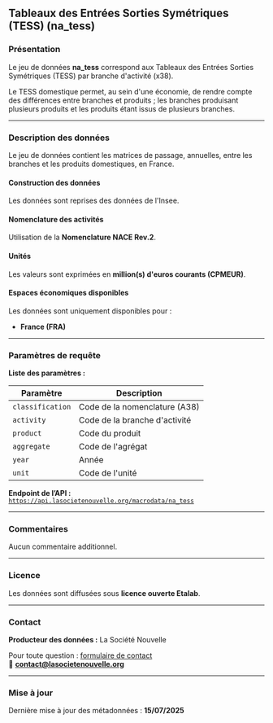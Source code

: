 ## Tableaux des Entrées Sorties Symétriques (TESS) (na_tess)

### Présentation

Le jeu de données **na_tess** correspond aux Tableaux des Entrées Sorties Symétriques (TESS) par branche d'activité (x38).

Le TESS domestique permet, au sein d'une économie, de rendre compte des différences entre branches et produits ; les branches produisant plusieurs produits et les produits étant issus de plusieurs branches.

---

### Description des données

Le jeu de données contient les matrices de passage, annuelles, entre les branches et les produits domestiques, en France.

#### Construction des données

Les données sont reprises des données de l'Insee.

#### Nomenclature des activités

Utilisation de la **Nomenclature NACE Rev.2**.

#### Unités

Les valeurs sont exprimées en **million(s) d'euros courants (CPMEUR)**.

#### Espaces économiques disponibles

Les données sont uniquement disponibles pour :
- **France (FRA)**

---

### Paramètres de requête

**Liste des paramètres :**

<table>
  <thead>
    <tr>
      <th>Paramètre</th>
      <th>Description</th>
    </tr>
  </thead>
  <tbody>
    <tr>
      <td><code>classification</code></td>
      <td>Code de la nomenclature (A38)</td>
    </tr>
    <tr>
      <td><code>activity</code></td>
      <td>Code de la branche d'activité</td>
    </tr>
    <tr>
      <td><code>product</code></td>
      <td>Code du produit</td>
    </tr>
    <tr>
      <td><code>aggregate</code></td>
      <td>Code de l'agrégat</td>
    </tr>
    <tr>
      <td><code>year</code></td>
      <td>Année</td>
    </tr>
    <tr>
      <td><code>unit</code></td>
      <td>Code de l'unité</td>
    </tr>
  </tbody>
</table>

**Endpoint de l’API :**  
[`https://api.lasocietenouvelle.org/macrodata/na_tess`](https://api.lasocietenouvelle.org/macrodata/na_tess)

---

### Commentaires

Aucun commentaire additionnel.

---

### Licence

Les données sont diffusées sous **licence ouverte Etalab**.

---

### Contact

**Producteur des données :** La Société Nouvelle  

Pour toute question : [formulaire de contact](https://lasocietenouvelle.org/contact)  
📧 **contact@lasocietenouvelle.org**

---

### Mise à jour

Dernière mise à jour des métadonnées : **15/07/2025**
